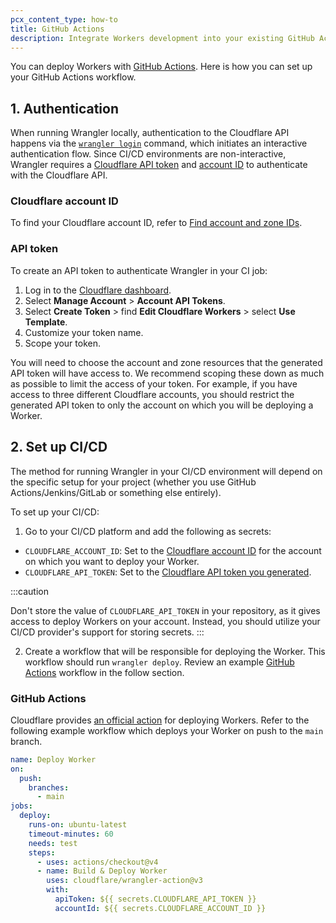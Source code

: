 ```yaml
---
pcx_content_type: how-to
title: GitHub Actions
description: Integrate Workers development into your existing GitHub Actions workflows.
---
```


You can deploy Workers with [GitHub Actions](https://github.com/marketplace/actions/deploy-to-cloudflare-workers-with-wrangler). Here is how you can set up your GitHub Actions workflow.

## 1. Authentication

When running Wrangler locally, authentication to the Cloudflare API happens via the [`wrangler login`](/workers/wrangler/commands/#login) command, which initiates an interactive authentication flow. Since CI/CD environments are non-interactive, Wrangler requires a [Cloudflare API token](/fundamentals/api/get-started/create-token/) and [account ID](/fundamentals/setup/find-account-and-zone-ids/) to authenticate with the Cloudflare API.

### Cloudflare account ID

To find your Cloudflare account ID, refer to [Find account and zone IDs](/fundamentals/setup/find-account-and-zone-ids/).

### API token

To create an API token to authenticate Wrangler in your CI job:

1. Log in to the [Cloudflare dashboard](https://dash.cloudflare.com).
2. Select **Manage Account** > **Account API Tokens**.
3. Select **Create Token** > find **Edit Cloudflare Workers** > select **Use Template**.
4. Customize your token name.
5. Scope your token.

You will need to choose the account and zone resources that the generated API token will have access to. We recommend scoping these down as much as possible to limit the access of your token. For example, if you have access to three different Cloudflare accounts, you should restrict the generated API token to only the account on which you will be deploying a Worker.

## 2. Set up CI/CD

The method for running Wrangler in your CI/CD environment will depend on the specific setup for your project (whether you use GitHub Actions/Jenkins/GitLab or something else entirely).

To set up your CI/CD:

1. Go to your CI/CD platform and add the following as secrets:

- `CLOUDFLARE_ACCOUNT_ID`: Set to the [Cloudflare account ID](#cloudflare-account-id) for the account on which you want to deploy your Worker.
- `CLOUDFLARE_API_TOKEN`: Set to the [Cloudflare API token you generated](#api-token).

:::caution

Don't store the value of `CLOUDFLARE_API_TOKEN` in your repository, as it gives access to deploy Workers on your account. Instead, you should utilize your CI/CD provider's support for storing secrets.
:::

2. Create a workflow that will be responsible for deploying the Worker. This workflow should run `wrangler deploy`. Review an example [GitHub Actions](https://docs.github.com/en/actions/using-workflows/about-workflows) workflow in the follow section.

### GitHub Actions

Cloudflare provides [an official action](https://github.com/cloudflare/wrangler-action) for deploying Workers. Refer to the following example workflow which deploys your Worker on push to the `main` branch.

```yaml
name: Deploy Worker
on:
  push:
    branches:
      - main
jobs:
  deploy:
    runs-on: ubuntu-latest
    timeout-minutes: 60
    needs: test
    steps:
      - uses: actions/checkout@v4
      - name: Build & Deploy Worker
        uses: cloudflare/wrangler-action@v3
        with:
          apiToken: ${{ secrets.CLOUDFLARE_API_TOKEN }}
          accountId: ${{ secrets.CLOUDFLARE_ACCOUNT_ID }}
```
